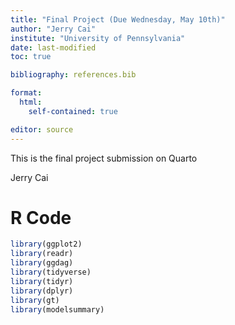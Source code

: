 ```yaml
---
title: "Final Project (Due Wednesday, May 10th)"
author: "Jerry Cai"
institute: "University of Pennsylvania"
date: last-modified
toc: true

bibliography: references.bib

format: 
  html:
    self-contained: true

editor: source
---
```


This is the final project submission on Quarto

Jerry Cai

# R Code

```r
library(ggplot2)
library(readr)
library(ggdag)
library(tidyverse)
library(tidyr)
library(dplyr)
library(gt)
library(modelsummary)

```
